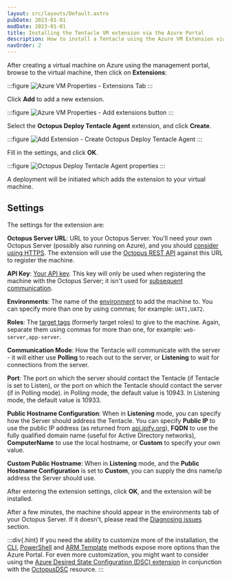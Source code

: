 ```yaml
---
layout: src/layouts/Default.astro
pubDate: 2023-01-01
modDate: 2023-01-01
title: Installing the Tentacle VM extension via the Azure Portal
description: How to install a Tentacle using the Azure VM Extension via the new Azure Portal
navOrder: 2
---
```


<AzureVMExtensionDeprecated />

After creating a virtual machine on Azure using the management portal, browse to the virtual machine, then click on **Extensions**:

:::figure
![Azure VM Properties - Extensions Tab](/docs/infrastructure/deployment-targets/tentacle/windows/azure-virtual-machines/azure-portal-extensions-menu-item.png "width=500")
:::

Click **Add** to add a new extension.

:::figure
![Azure VM Properties - Add extensions button](/docs/infrastructure/deployment-targets/tentacle/windows/azure-virtual-machines/azure-portal-extensions-add.png "width=500")
:::

Select the **Octopus Deploy Tentacle Agent** extension, and click **Create**.

:::figure
![Add Extension - Create Octopus Deploy Tentacle Agent](/docs/infrastructure/deployment-targets/tentacle/windows/azure-virtual-machines/azure-portal-extensions-about-extension.png "width=500")
:::

Fill in the settings, and click **OK**.

:::figure
![ Octopus Deploy Tentacle Agent properties](/docs/infrastructure/deployment-targets/tentacle/windows/azure-virtual-machines/azure-portal-extensions-extension-properties.png "width=500")
:::

A deployment will be initiated which adds the extension to your virtual machine.

## Settings

The settings for the extension are:

**Octopus Server URL**: URL to your Octopus Server. You'll need your own Octopus Server (possibly also running on Azure), and you should [consider using HTTPS](/docs/security/exposing-octopus/expose-the-octopus-web-portal-over-https/). The extension will use the [Octopus REST API](/docs/octopus-rest-api) against this URL to register the machine.

**API Key**: [Your API key](/docs/octopus-rest-api/how-to-create-an-api-key/). This key will only be used when registering the machine with the Octopus Server; it isn't used for [subsequent communication](/docs/security/octopus-tentacle-communication).

**Environments**: The name of the [environment](/docs/infrastructure/environments) to add the machine to. You can specify more than one by using commas; for example: `UAT1,UAT2`.

**Roles**: The [target tags](/docs/infrastructure/deployment-targets/#target-roles) (formerly target roles) to give to the machine. Again, separate them using commas for more than one, for example: `web-server,app-server`.

**Communication Mode**: How the Tentacle will communicate with the server - it will either use **Polling** to reach out to the server, or **Listening** to wait for connections from the server.

**Port**: The port on which the server should contact the Tentacle (if Tentacle is set to Listen), or the port on which the Tentacle should contact the server (if in Polling mode). in Polling mode, the default value is 10943. In Listening mode, the default value is 10933.

**Public Hostname Configuration**: When in **Listening** mode, you can specify how the Server should address the Tentacle. You can specify **Public IP** to use the public IP address (as returned from [api.ipify.org](https://api.ipify.org)), **FQDN** to use the fully qualified domain name (useful for Active Directory networks), **ComputerName** to use the local hostname, or **Custom** to specify your own value.

**Custom Public Hostname**: When in **Listening** mode, and the **Public Hostname Configuration** is set to **Custom**, you can supply the dns name/ip address the Server should use.

After entering the extension settings, click **OK**, and the extension will be installed.

After a few minutes, the machine should appear in the environments tab of your Octopus Server. If it doesn't, please read the [Diagnosing issues](/docs/infrastructure/deployment-targets/tentacle/windows/azure-virtual-machines/diagnosing-issues) section.

:::div{.hint}
If you need the ability to customize more of the installation, the [CLI](/docs/infrastructure/deployment-targets/tentacle/windows/azure-virtual-machines/via-the-azure-cli/), [PowerShell](/docs/infrastructure/deployment-targets/tentacle/windows/azure-virtual-machines/via-powershell/) and [ARM Template](/docs/infrastructure/deployment-targets/tentacle/windows/azure-virtual-machines/via-an-arm-template) methods expose more options than the Azure Portal. For even more customization, you might want to consider using the [Azure Desired State Configuration (DSC) extension](https://docs.microsoft.com/en-us/azure/virtual-machines/extensions/dsc-overview) in conjunction with the [OctopusDSC](https://www.powershellgallery.com/packages/OctopusDSC) resource.
:::
